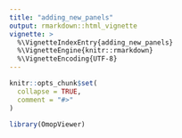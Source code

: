 ```yaml
---
title: "adding_new_panels"
output: rmarkdown::html_vignette
vignette: >
  %\VignetteIndexEntry{adding_new_panels}
  %\VignetteEngine{knitr::rmarkdown}
  %\VignetteEncoding{UTF-8}
---
```


```r
knitr::opts_chunk$set(
  collapse = TRUE,
  comment = "#>"
)
```

```r
library(OmopViewer)
```
